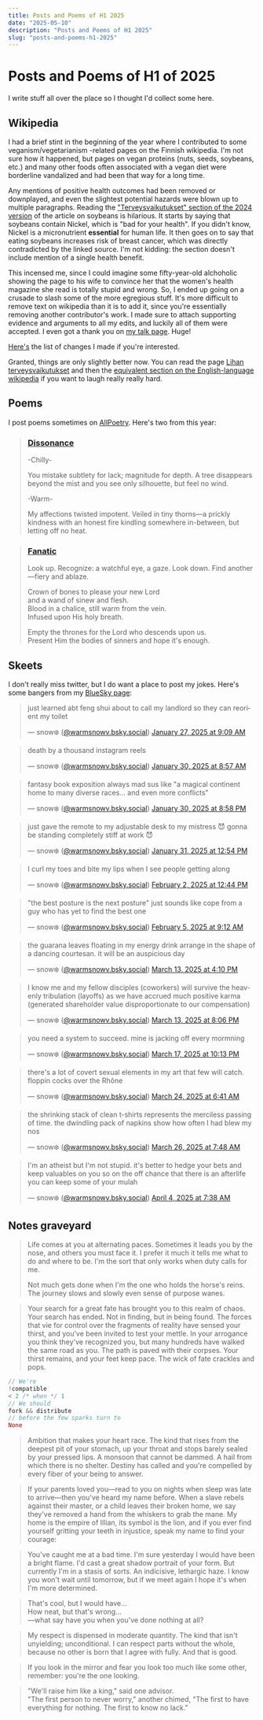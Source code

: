 ```yaml
---
title: Posts and Poems of H1 2025
date: "2025-05-10"
description: "Posts and Poems of H1 2025"
slug: "posts-and-poems-h1-2025"
---
```


# Posts and Poems of H1 of 2025

I write stuff all over the place so I thought I'd collect some here. 

## Wikipedia

I had a brief stint in the beginning of the year where I contributed to some veganism/vegetarianism -related pages on the Finnish wikipedia. I'm not sure how it happened, but 
pages on vegan proteins (nuts, seeds, soybeans, etc.) and many other foods often associated with a vegan diet were borderline vandalized and had been that way for a long time. 

Any mentions of positive health outcomes had been removed or downplayed, and even the slightest potential hazards were blown up to multiple paragraphs. Reading the ["Terveysvaikutukset" section of the 2024 version](https://fi.wikipedia.org/w/index.php?title=Soijapapu&oldid=22719023#Terveysvaikutukset) of the article on 
soybeans is hilarious. It starts by saying that soybeans contain Nickel, which is "bad for your health". If you didn't know, Nickel is a micronutrient **essential** for human life. It then goes on to say that eating soybeans increases risk of breast cancer, which 
was directly contradicted by the linked source. I'm not kidding: the section doesn't include mention of a single health benefit. 

This incensed me, since I could imagine some fifty-year-old alchoholic showing the page to his wife to convince her that the women's health magazine she read is totally stupid and wrong. 
So, I ended up going on a crusade to slash some of the more egregious stuff. It's more difficult to remove text on wikipedia than it is to add it, since you're essentially removing another contributor's work. 
I made sure to attach supporting evidence and arguments to all my edits, and luckily all of them were accepted. I even got a thank you on [my talk page](https://fi.wikipedia.org/wiki/Keskustelu_k%C3%A4ytt%C3%A4j%C3%A4st%C3%A4:Nooa_Lumilaakso). Huge!

[Here's](https://fi.wikipedia.org/wiki/Toiminnot:Muokkaukset/Nooa_Lumilaakso) the list of changes I made if you're interested.

Granted, things are only slightly better now. You can read the page [Lihan terveysvaikutukset](https://fi.wikipedia.org/wiki/Lihan_terveysvaikutukset) and then the [equivalent section on the English-language wikipedia](https://en.wikipedia.org/wiki/Meat#Health_effects) if you want to laugh really really hard. 

## Poems

I post poems sometimes on [AllPoetry](https://allpoetry.com/Warm_Snow). Here's two from this year:

<blockquote>

### [Dissonance](https://allpoetry.com/poem/18218416-Dissonance-by-Warm-Snow)
-Chilly-

You mistake subtlety for lack;
magnitude for depth.
A tree disappears beyond the mist
and you see only silhouette,
but feel no wind.

-Warm-

My affections twisted impotent.
Veiled in tiny thorns—a prickly kindness
with an honest fire kindling somewhere in-between,
but letting off no heat.

</blockquote>
<blockquote>

### [Fanatic](https://allpoetry.com/poem/18412017-Fanatic-by-Warm-Snow)

Look up. Recognize: a watchful eye, a gaze. Look down. Find another—fiery and ablaze.  
  
Crown of bones to please your new Lord  
and a wand of sinew and flesh.  
Blood in a chalice, still warm from the vein.  
Infused upon His holy breath.  
  
Empty the thrones for the Lord who descends upon us.  
Present Him the bodies of sinners and hope it's enough.

</blockquote>

## Skeets

I don't really miss twitter, but I do want a place to post my jokes. Here's some bangers from my [BlueSky page](https://bsky.app/profile/warmsnowv.bsky.social):

<blockquote class="bluesky-embed" data-bluesky-uri="at://did:plc:q6xlcroipe6ff2cb3dgguxz4/app.bsky.feed.post/3lgpf2divl22v" data-bluesky-cid="bafyreiemov6nxk6rcsm3kj65tushay34agotqfdfbs5mydm5a4hszjllgy" data-bluesky-embed-color-mode="system"><p lang="en">just learned abt feng shui about to call my landlord so they can reorient my toilet</p>&mdash; snow❄️ (<a href="https://bsky.app/profile/did:plc:q6xlcroipe6ff2cb3dgguxz4?ref_src=embed">@warmsnowv.bsky.social</a>) <a href="https://bsky.app/profile/did:plc:q6xlcroipe6ff2cb3dgguxz4/post/3lgpf2divl22v?ref_src=embed">January 27, 2025 at 9:09 AM</a></blockquote>

<blockquote class="bluesky-embed" data-bluesky-uri="at://did:plc:q6xlcroipe6ff2cb3dgguxz4/app.bsky.feed.post/3lgwvshs6ys2w" data-bluesky-cid="bafyreicbd5dvmyorgj3fhjbtmiyjzodani2cwyjjj57qhwtcza5horoy6y" data-bluesky-embed-color-mode="system"><p lang="en">death by a thousand instagram reels</p>&mdash; snow❄️ (<a href="https://bsky.app/profile/did:plc:q6xlcroipe6ff2cb3dgguxz4?ref_src=embed">@warmsnowv.bsky.social</a>) <a href="https://bsky.app/profile/did:plc:q6xlcroipe6ff2cb3dgguxz4/post/3lgwvshs6ys2w?ref_src=embed">January 30, 2025 at 8:57 AM</a></blockquote>

<blockquote class="bluesky-embed" data-bluesky-uri="at://did:plc:q6xlcroipe6ff2cb3dgguxz4/app.bsky.feed.post/3lgy632oqcc2z" data-bluesky-cid="bafyreicbylcikibve2vsq33pn24ke6bl3eltelccntaqmi4b5aeclk34wi" data-bluesky-embed-color-mode="system"><p lang="en">fantasy book exposition always mad sus like &quot;a magical continent home to many diverse races... and even more conflicts&quot;</p>&mdash; snow❄️ (<a href="https://bsky.app/profile/did:plc:q6xlcroipe6ff2cb3dgguxz4?ref_src=embed">@warmsnowv.bsky.social</a>) <a href="https://bsky.app/profile/did:plc:q6xlcroipe6ff2cb3dgguxz4/post/3lgy632oqcc2z?ref_src=embed">January 30, 2025 at 8:58 PM</a></blockquote>

<blockquote class="bluesky-embed" data-bluesky-uri="at://did:plc:q6xlcroipe6ff2cb3dgguxz4/app.bsky.feed.post/3lgztjio7vs26" data-bluesky-cid="bafyreib7djgirhcxu7wridqun4vczbkc5sm6ue3562yxe47dsrfixf4m5e" data-bluesky-embed-color-mode="system"><p lang="en">just gave the remote to my adjustable desk to my mistress 😈 gonna be standing completely stiff at work 😈</p>&mdash; snow❄️ (<a href="https://bsky.app/profile/did:plc:q6xlcroipe6ff2cb3dgguxz4?ref_src=embed">@warmsnowv.bsky.social</a>) <a href="https://bsky.app/profile/did:plc:q6xlcroipe6ff2cb3dgguxz4/post/3lgztjio7vs26?ref_src=embed">January 31, 2025 at 12:54 PM</a></blockquote>

<blockquote class="bluesky-embed" data-bluesky-uri="at://did:plc:q6xlcroipe6ff2cb3dgguxz4/app.bsky.feed.post/3lh6tuspcps2o" data-bluesky-cid="bafyreifvlapyo7hmtloxcplq7wvstjj4adjcbszsbf2sg2fdtoazmhangq" data-bluesky-embed-color-mode="system"><p lang="en">I curl my toes and bite my lips when I see people getting along</p>&mdash; snow❄️ (<a href="https://bsky.app/profile/did:plc:q6xlcroipe6ff2cb3dgguxz4?ref_src=embed">@warmsnowv.bsky.social</a>) <a href="https://bsky.app/profile/did:plc:q6xlcroipe6ff2cb3dgguxz4/post/3lh6tuspcps2o?ref_src=embed">February 2, 2025 at 12:44 PM</a></blockquote>

<blockquote class="bluesky-embed" data-bluesky-uri="at://did:plc:q6xlcroipe6ff2cb3dgguxz4/app.bsky.feed.post/3lhfzfwgm2s2w" data-bluesky-cid="bafyreiei3m3w7qgfs3dxsumw5h7ksno2whtrpctyktczsbkrrlb6hmekkq" data-bluesky-embed-color-mode="system"><p lang="en">&quot;the best posture is the next posture&quot; just sounds like cope from a guy who has yet to find the best one</p>&mdash; snow❄️ (<a href="https://bsky.app/profile/did:plc:q6xlcroipe6ff2cb3dgguxz4?ref_src=embed">@warmsnowv.bsky.social</a>) <a href="https://bsky.app/profile/did:plc:q6xlcroipe6ff2cb3dgguxz4/post/3lhfzfwgm2s2w?ref_src=embed">February 5, 2025 at 9:12 AM</a></blockquote>

<blockquote class="bluesky-embed" data-bluesky-uri="at://did:plc:q6xlcroipe6ff2cb3dgguxz4/app.bsky.feed.post/3lkbbm2sjwc2j" data-bluesky-cid="bafyreihipca7fufqnl7zycjakc4pccjuasncjmmshxkwfzhodvqy5wb4aq" data-bluesky-embed-color-mode="system"><p lang="en">the guarana leaves floating in my energy drink arrange in the shape of a dancing courtesan. it will be an auspicious day</p>&mdash; snow❄️ (<a href="https://bsky.app/profile/did:plc:q6xlcroipe6ff2cb3dgguxz4?ref_src=embed">@warmsnowv.bsky.social</a>) <a href="https://bsky.app/profile/did:plc:q6xlcroipe6ff2cb3dgguxz4/post/3lkbbm2sjwc2j?ref_src=embed">March 13, 2025 at 4:10 PM</a></blockquote>

<blockquote class="bluesky-embed" data-bluesky-uri="at://did:plc:q6xlcroipe6ff2cb3dgguxz4/app.bsky.feed.post/3lkboqtg5ls2y" data-bluesky-cid="bafyreieeutcpznt3lj3wcpdchihxutc2iv7b36psbpfrs4ilfryi3rcx5i" data-bluesky-embed-color-mode="system"><p lang="en">I know me and my fellow disciples (coworkers) will survive the heavenly tribulation (layoffs) as we have accrued much positive karma (generated shareholder value disproportionate to our compensation)</p>&mdash; snow❄️ (<a href="https://bsky.app/profile/did:plc:q6xlcroipe6ff2cb3dgguxz4?ref_src=embed">@warmsnowv.bsky.social</a>) <a href="https://bsky.app/profile/did:plc:q6xlcroipe6ff2cb3dgguxz4/post/3lkboqtg5ls2y?ref_src=embed">March 13, 2025 at 8:06 PM</a></blockquote>

<blockquote class="bluesky-embed" data-bluesky-uri="at://did:plc:q6xlcroipe6ff2cb3dgguxz4/app.bsky.feed.post/3lklxpbawcs2m" data-bluesky-cid="bafyreicqk373xojiltxw7rgnutt6m3nn6ezg3p2flfvvnr3b5mk3ga5tse" data-bluesky-embed-color-mode="system"><p lang="en">you need a system to succeed. mine is jacking off every mormning</p>&mdash; snow❄️ (<a href="https://bsky.app/profile/did:plc:q6xlcroipe6ff2cb3dgguxz4?ref_src=embed">@warmsnowv.bsky.social</a>) <a href="https://bsky.app/profile/did:plc:q6xlcroipe6ff2cb3dgguxz4/post/3lklxpbawcs2m?ref_src=embed">March 17, 2025 at 10:13 PM</a></blockquote>

<blockquote class="bluesky-embed" data-bluesky-uri="at://did:plc:q6xlcroipe6ff2cb3dgguxz4/app.bsky.feed.post/3ll3wvqchtc2o" data-bluesky-cid="bafyreicatmxk5eqihrgsgryhh2kqpievrpe4ynwbkds2szky6c2ubfvngi" data-bluesky-embed-color-mode="system"><p lang="en">there&#x27;s a lot of covert sexual elements in my art that few will catch. floppin cocks over the Rhône</p>&mdash; snow❄️ (<a href="https://bsky.app/profile/did:plc:q6xlcroipe6ff2cb3dgguxz4?ref_src=embed">@warmsnowv.bsky.social</a>) <a href="https://bsky.app/profile/did:plc:q6xlcroipe6ff2cb3dgguxz4/post/3ll3wvqchtc2o?ref_src=embed">March 24, 2025 at 6:41 AM</a></blockquote>

<blockquote class="bluesky-embed" data-bluesky-uri="at://did:plc:q6xlcroipe6ff2cb3dgguxz4/app.bsky.feed.post/3llb3lgaans25" data-bluesky-cid="bafyreigd7djqpwfkcqho3avmwv5wydqpdzdugmcejlb4okp5ha53mak6f4" data-bluesky-embed-color-mode="system"><p lang="en">the shrinking stack of clean t-shirts represents the merciless passing of time. the dwindling pack of napkins show how often I had blew my nos</p>&mdash; snow❄️ (<a href="https://bsky.app/profile/did:plc:q6xlcroipe6ff2cb3dgguxz4?ref_src=embed">@warmsnowv.bsky.social</a>) <a href="https://bsky.app/profile/did:plc:q6xlcroipe6ff2cb3dgguxz4/post/3llb3lgaans25?ref_src=embed">March 26, 2025 at 7:48 AM</a></blockquote>

<blockquote class="bluesky-embed" data-bluesky-uri="at://did:plc:q6xlcroipe6ff2cb3dgguxz4/app.bsky.feed.post/3llxlu6ungk2p" data-bluesky-cid="bafyreif5j3dty5yynugdcqwuu3rcmwzauduoqp27azhr6su23gob3tx3ti" data-bluesky-embed-color-mode="system"><p lang="en">I&#x27;m an atheist but I&#x27;m not stupid. it&#x27;s better to hedge your bets and keep valuables on you so on the off chance that there is an afterlife you can keep some of your mulah</p>&mdash; snow❄️ (<a href="https://bsky.app/profile/did:plc:q6xlcroipe6ff2cb3dgguxz4?ref_src=embed">@warmsnowv.bsky.social</a>) <a href="https://bsky.app/profile/did:plc:q6xlcroipe6ff2cb3dgguxz4/post/3llxlu6ungk2p?ref_src=embed">April 4, 2025 at 7:38 AM</a></blockquote>

## Notes graveyard

<blockquote>
Life comes at you at alternating paces. 
Sometimes it leads you by the nose, 
and others you must face it.
I prefer it much it tells me what to do and where to be.
I'm the sort that only works when duty calls for me.

Not much gets done when I'm the one who holds the horse's reins. 
The journey slows and slowly even sense of purpose wanes. 
</blockquote>

<blockquote>
Your search for a great fate has brought you to this realm of chaos.
Your search has ended. Not in finding, but in being found. The forces that vie for control over the fragments of reality have sensed your thirst, and you've been invited to test your mettle.
In your arrogance you think they've recognized you, but many hundreds have walked the same road as you. The path is paved with their corpses. 
Your thirst remains, and your feet keep pace. The wick of fate crackles and pops. 
</blockquote>

```rust
// We're 
!compatible
< 2 /* when */ 1
// We should 
fork && distribute
// before the few sparks turn to 
None
```

<blockquote>
Ambition that makes your heart race. The kind that rises from the deepest pit of your stomach, up your throat and stops barely sealed by your pressed lips. 
A monsoon that cannot be dammed. A hail from which there is no shelter. Destiny has called and you're compelled by every fiber of your being to answer. 
</blockquote>

<blockquote>
If your parents loved you—read to you on nights when sleep was late to arrive—then you've heard my name before. 
When a slave rebels against their master, or a child leaves their broken home, we say they've removed a hand from the whiskers to grab the mane. 
My home is the empire of Illian, its symbol is the lion, and if you ever find yourself gritting your teeth in injustice, speak my name to find your courage:
</blockquote>

<blockquote>
You've caught me at a bad time. 
I'm sure yesterday I would have been a bright flame.
I'd cast a great shadow portrait of your form. 
But currently I'm in a stasis of sorts.
An indicisive, lethargic haze.
I know you won't wait until tomorrow, but if we meet again
I hope it's when I'm more determined.
</blockquote>

<blockquote>
That's cool, but I would have...<br/>
How neat, but that's wrong...<br/>
—what say have you when you've done nothing at all?
</blockquote>

<blockquote>
My respect is dispensed in moderate quantity.
The kind that isn't unyielding; unconditional. 
I can respect parts without the whole, 
because no other is born that I agree with fully. And that is good.
</blockquote>

> If you look in the mirror and fear you look too much like some other, remember: you're the one looking.

<blockquote>
"We'll raise him like a king," said one advisor. <br/>
"The first person to never worry," another chimed,
"The first to have everything for nothing. The first to know no lack."
</blockquote>


